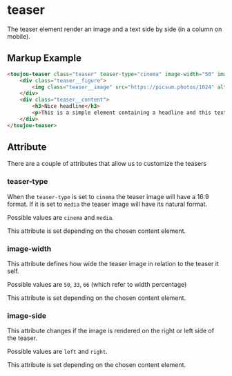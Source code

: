 # teaser

The teaser element render an image and a text side by side (in a column on mobile).

## Markup Example
```html
<toujou-teaser class="teaser" teaser-type="cinema" image-width="50" image-side="left">
    <div class="teaser__figure">
        <img class="teaser__image" src="https://picsum.photos/1024" alt="nice image" />
    </div>
    <div class="teaser__content">
        <h3>Nice headline</h3>
        <p>This is a simple element containing a headline and this text. There are no restrictions for the amount of content. So feel free to add as much information as long as it helps your story or your customer.</p>
    </div>
</toujou-teaser>
```

## Attribute
There are a couple of attributes that allow us to customize the teasers

### teaser-type
When the `teaser-type` is set to `cinema` the teaser image will have a 16:9 format. If it is set to `media` the teaser image will have its natural format.

Possible values are `cinema` and `media`.

This attribute is set depending on the chosen content element.

### image-width
This attribute defines how wide the teaser image in relation to the teaser it self.

Possible values are `50`, `33`, `66` (which refer to width percentage)

This attribute is set depending on the chosen content element.

### image-side
This attribute changes if the image is rendered on the right or left side of the teaser.

Possible values are `left` and `right`.

This attribute is set depending on the chosen content element.
